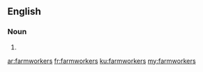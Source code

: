 ==English==

===Noun===
{{head|en|plural}}

# {{plural of|farmworker|lang=en|nocat=1}}

[[ar:farmworkers]]
[[fr:farmworkers]]
[[ku:farmworkers]]
[[my:farmworkers]]